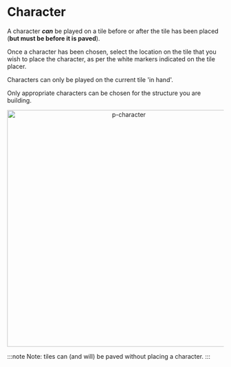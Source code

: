 # Character

A character _**can**_ be played on a tile before or after the tile has been placed (**but must be before it is paved**).

Once a character has been chosen, select the location on the tile that you wish to place the character, as per the white markers indicated on the tile placer.

Characters can only be played on the current tile 'in hand'.

Only appropriate characters can be chosen for the structure you are building.

<div align="center">
    <img width="550" src="p-character.gif" alt="p-character" />
</div>

:::note
Note: tiles can (and will) be paved without placing a character.
:::
